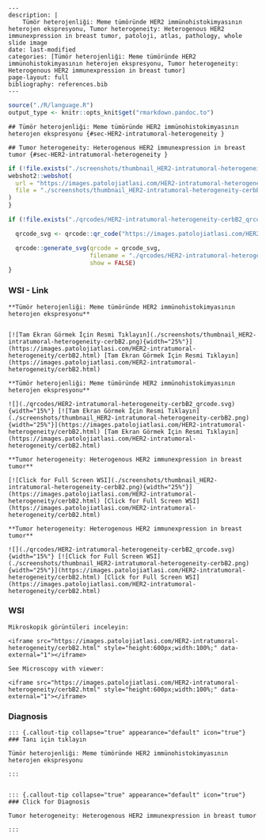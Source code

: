 


```comment
---
description: |
    Tümör heterojenliği: Meme tümöründe HER2 immünohistokimyasının heterojen ekspresyonu, Tumor heterogeneity: Heterogenous HER2 immunexpression in breast tumor, patoloji, atlas, pathology, whole slide image
date: last-modified
categories: [Tümör heterojenliği: Meme tümöründe HER2 immünohistokimyasının heterojen ekspresyonu, Tumor heterogeneity: Heterogenous HER2 immunexpression in breast tumor]
page-layout: full
bibliography: references.bib
---
```



```r
source("./R/language.R")
output_type <- knitr::opts_knit$get("rmarkdown.pandoc.to")
```


```asis
## Tümör heterojenliği: Meme tümöründe HER2 immünohistokimyasının heterojen ekspresyonu {#sec-HER2-intratumoral-heterogeneity }
```


```asis
## Tumor heterogeneity: Heterogenous HER2 immunexpression in breast tumor {#sec-HER2-intratumoral-heterogeneity }
```






```r
if (!file.exists("./screenshots/thumbnail_HER2-intratumoral-heterogeneity-cerbB2.png")) {
webshot2::webshot(
  url = "https://images.patolojiatlasi.com/HER2-intratumoral-heterogeneity/cerbB2.html",
  file = "./screenshots/thumbnail_HER2-intratumoral-heterogeneity-cerbB2.png"
)
}
```



```r
if (!file.exists("./qrcodes/HER2-intratumoral-heterogeneity-cerbB2_qrcode.svg")) {

  qrcode_svg <- qrcode::qr_code("https://images.patolojiatlasi.com/HER2-intratumoral-heterogeneity/cerbB2.html")

  qrcode::generate_svg(qrcode = qrcode_svg,
                       filename = "./qrcodes/HER2-intratumoral-heterogeneity-cerbB2_qrcode.svg",
                       show = FALSE)
}
```











::::: panel-tabset


### WSI - Link








:::: {.content-hidden when-format="pdf"}


```asis

**Tümör heterojenliği: Meme tümöründe HER2 immünohistokimyasının heterojen ekspresyonu**


[![Tam Ekran Görmek İçin Resmi Tıklayın](./screenshots/thumbnail_HER2-intratumoral-heterogeneity-cerbB2.png){width="25%"}](https://images.patolojiatlasi.com/HER2-intratumoral-heterogeneity/cerbB2.html) [Tam Ekran Görmek İçin Resmi Tıklayın](https://images.patolojiatlasi.com/HER2-intratumoral-heterogeneity/cerbB2.html)

```

::::


:::: {.content-visible when-format="pdf"}

```asis

**Tümör heterojenliği: Meme tümöründe HER2 immünohistokimyasının heterojen ekspresyonu**

![](./qrcodes/HER2-intratumoral-heterogeneity-cerbB2_qrcode.svg){width="15%"} [![Tam Ekran Görmek İçin Resmi Tıklayın](./screenshots/thumbnail_HER2-intratumoral-heterogeneity-cerbB2.png){width="25%"}](https://images.patolojiatlasi.com/HER2-intratumoral-heterogeneity/cerbB2.html) [Tam Ekran Görmek İçin Resmi Tıklayın](https://images.patolojiatlasi.com/HER2-intratumoral-heterogeneity/cerbB2.html)

```



::::




:::: {.content-hidden when-format="pdf"}


```asis

**Tumor heterogeneity: Heterogenous HER2 immunexpression in breast tumor**

[![Click for Full Screen WSI](./screenshots/thumbnail_HER2-intratumoral-heterogeneity-cerbB2.png){width="25%"}](https://images.patolojiatlasi.com/HER2-intratumoral-heterogeneity/cerbB2.html) [Click for Full Screen WSI](https://images.patolojiatlasi.com/HER2-intratumoral-heterogeneity/cerbB2.html)

```

::::


:::: {.content-visible when-format="pdf"}

```asis

**Tumor heterogeneity: Heterogenous HER2 immunexpression in breast tumor**

![](./qrcodes/HER2-intratumoral-heterogeneity-cerbB2_qrcode.svg){width="15%"} [![Click for Full Screen WSI](./screenshots/thumbnail_HER2-intratumoral-heterogeneity-cerbB2.png){width="25%"}](https://images.patolojiatlasi.com/HER2-intratumoral-heterogeneity/cerbB2.html) [Click for Full Screen WSI](https://images.patolojiatlasi.com/HER2-intratumoral-heterogeneity/cerbB2.html)

```


::::







### WSI








```asis
Mikroskopik görüntüleri inceleyin:

<iframe src="https://images.patolojiatlasi.com/HER2-intratumoral-heterogeneity/cerbB2.html" style="height:600px;width:100%;" data-external="1"></iframe>

```





```asis

See Microscopy with viewer:

<iframe src="https://images.patolojiatlasi.com/HER2-intratumoral-heterogeneity/cerbB2.html" style="height:600px;width:100%;" data-external="1"></iframe>

```





### Diagnosis


```asis


::: {.callout-tip collapse="true" appearance="default" icon="true"}
### Tanı için tıklayın

Tümör heterojenliği: Meme tümöründe HER2 immünohistokimyasının heterojen ekspresyonu

:::


```


```asis


::: {.callout-tip collapse="true" appearance="default" icon="true"}
### Click for Diagnosis

Tumor heterogeneity: Heterogenous HER2 immunexpression in breast tumor

:::

```









:::::












